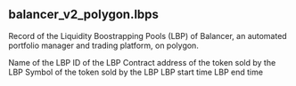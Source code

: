 ## balancer_v2_polygon.lbps 
Record of the Liquidity Boostrapping Pools (LBP) of Balancer, an automated portfolio manager and trading platform, on polygon.


<ParamField path="name">
Name of the LBP
</ParamField>
<ParamField path="pool_id">
ID of the LBP
</ParamField>
<ParamField path="token_sold">
Contract address of the token sold by the LBP
</ParamField>
<ParamField path="token_symbol">
Symbol of the token sold by the LBP
</ParamField>
<ParamField path="start_time">
LBP start time
</ParamField>
<ParamField path="end_time">
LBP end time
</ParamField>
